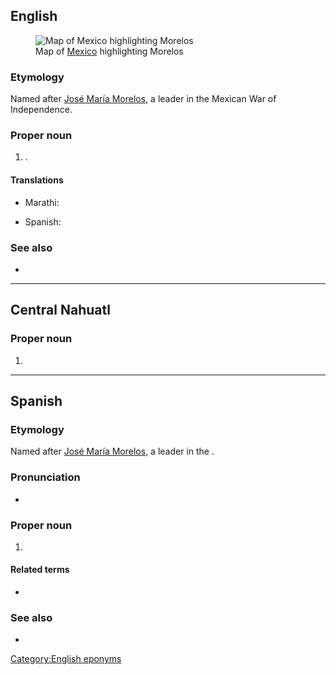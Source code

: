 ==English==
[[File:Mexico map, MX-MOR.svg|thumb|Map of [[Mexico]] highlighting Morelos]]

===Etymology===
Named after [[w:José María Morelos|José María Morelos]], a leader in the Mexican War of Independence.

===Proper noun===
{{en-proper noun}}

# {{place|en|state|c/Mexico}}.

====Translations====
{{trans-top|state of Mexico}}
* Marathi: {{t|mr|मोरेलोस|n}}
{{trans-mid}}
* Spanish: {{t+|es|Morelos|f}}
{{trans-bottom}}

===See also===
* {{pedia}}

[[Category:English eponyms]]

----

==Central Nahuatl==

===Proper noun===
{{head|nhn|proper noun}}

# {{place|nhn|state|c/Mexico|t=Morelos}}

----

==Spanish==

===Etymology===
Named after [[w:José María Morelos|José María Morelos]], a leader in the {{w|Mexican War of Independence}}.

===Pronunciation===
{{es-IPA}}
* {{audio|es|Es-mx-Morelos.wav|Audio (Mexico)}}

===Proper noun===
{{es-proper noun|f}}

# {{place|es|state|c/Mexico}}

====Related terms====
* {{l|es|morelense}}

===See also===
* {{pedia|lang=es}}

{{cln|es|eponyms}}